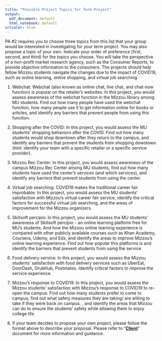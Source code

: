 ```yaml
---
title: "Possible Project Topics for Term Project"
output:
  pdf_document: default
  html_notebook: default
urlcolor: blue
---
```


PA \#2 requires you to choose three topics from this list that your group would be interested in investigating for your term project. You may also propose a topic of your own. Indicate your order of preference (first, second, and third) for the topics you choose. You will take the perspective of a non-profit market research agency, such as the Consumer Reports, to provide objective information to the consumers. The projects should help fellow Mizzou students navigate the changes due to the impact of COVID19, such as online learning, online shopping, and virtual job searching.

1.  Webchat: Webchat (also known as online chat, live chat, and chat-now function) is popular on the retailer's websites. In this project, you would assess awareness of the webchat function in the Mizzou library among MU students. Find out how many people have used the webchat function, how many people use it to get information online for books or articles, and identify any barriers that prevent people from using this function.

2.  Shopping after the COVID: In this project, you would assess the MU students' shopping behaviors after the COVID. Find out how many students would shop downtown after they return to the campus, and identify any barriers that prevent the students from shopping downtown. (hint: identify your team with a specific retailer or a specific service provider).

3.  Mizzou Rec Center: In this project, you would assess awareness of the campus Mizzou Rec Center among MU students, find out how many students have used the center's services (and which services), and identify any barriers that prevent students from using the center.

4.  Virtual job searching: COVID19 makes the traditional career fair improbable. In this project, you would assess the MU students' satisfaction with Mizzou's virtual career fair service, identify the critical factors for successful virtual job searching, and the areas of improvement for the Mizzou organizers.

5.  Skillsoft percipio: In this project, you would assess the MU students' awareness of Skillsoft percipio - an online learning platform free for MU's students. And how the Mizzou online learning experience is compared with other publicly available courses such as Khan Academy, Coursera, Udemy, and Edx, and identify the areas to improve Mizzou's online learning experience. Find out how popular this platforms is and identify the barriers that prevent students from using the service

6.  Food delivery service: In this project, you would assess the Mizzou students' satisfaction with food delivery services such as UberEat, DoorDash, GrubHub, Postmates. Identify critical factors to improve the service experience.

7.  Mizzou's response to COVID19: In this project, you would assess the Mizzou students' satisfaction with Mizzou's response to COVID19 to re-open the campus. Find out how many students prefer to come to campus, find out what safety measures they are taking/ are willing to take if they were back on campus. , and identify the areas that Mizzou can do to ensure the students' safety while allowing them to enjoy college life.

8.  If your team decides to propose your own project, please follow the format above to describe your proposal. Please refer to "[**Client**](https://github.com/mikenguyen13/mar4050_F21/raw/master/project_assignment/sponsor/client.pdf)" document for more information and guidance.
